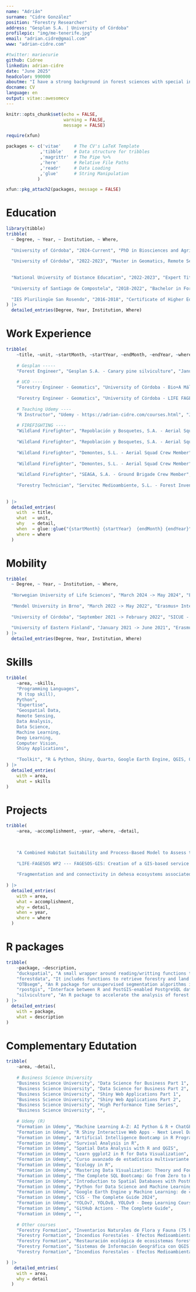 ---
name: "Adrián"
surname: "Cidre González"
position: "Forestry Researcher"
address: "Gesplan S.A. | University of Córdoba"
profilepic: "img/me-tenerife.jpg"
email: "adrian.cidre@gmail.com"
www: "adrian-cidre.com"

#twitter: mariecurie
github: Cidree
linkedin: adrian-cidre
date: "June 2025"
headcolor: 990000
aboutme: "I have a strong background in forest sciences with special interest on remote sensing and data science. I have honed my skills on remote sensing, applications development, spatial data analysis, and data science applied to forestry. I am eager to apply my skills and enthusiasm in a dynamic and challenging environment, where I can make a meaningful contribution and foster growth. In my toolkit I include R, Python, Google Earth Engine, Shiny, Quarto, DuckDB, among others."
docname: CV
language: en
output: vitae::awesomecv
---

```{r setup, include=FALSE}
knitr::opts_chunk$set(echo = FALSE,
                      warning = FALSE,
                      message = FALSE)

require(xfun)

packages <- c('vitae'     # The CV's LaTeX Template
             ,'tibble'    # Data structure for tribbles
             ,'magrittr'  # The Pipe %>%
             ,'here'      # Relative File Paths
             ,'readr'     # Data Loading
             ,'glue'      # String Manipulation
            )

xfun::pkg_attach2(packages, message = FALSE)
```

# Education

```{r}
library(tibble)
tribble(
  ~ Degree, ~ Year, ~ Institution, ~ Where,
  
  "University of Córdoba", "2024-Current", "PhD in Biosciences and Agri-food Sciences", "Córdoba, Spain",
  
  "University of Córdoba", "2022-2023", "Master in Geomatics, Remote Sensing and Spatial Models Applied to Forest Management", "Córdoba, Spain",
  
  
  "National University of Distance Education", "2022-2023", "Expert Title in Advance Applied Statistics", "Online",
  
  "University of Santiago de Compostela", "2018-2022", "Bachelor in Forestry and Landscape Engineering", "Lugo, Spain",
  
  "IES Plurilingüe San Rosendo", "2016-2018", "Certificate of Higher Education in Forestry", "Mondoñedo, Spain",
) |> 
  detailed_entries(Degree, Year, Institution, Where)
```

# Work Experience

```{r}
tribble(
    ~title, ~unit, ~startMonth, ~startYear, ~endMonth, ~endYear, ~where, ~detail,
    
    # Gesplan -----
    "Forest Engineer", "Gesplan S.A. - Canary pine silviculture", "January", 2025, "--> Present", NA, "Tenerife - Spain",  NA,
    
    # UCO ----
    "Forestry Engineer - Geomatics", "University of Córdoba - Bio+A Málaga Project", "September", 2024, "--> December 2024", NA, "Córdoba - Spain", NA,
    
    "Forestry Engineer - Geomatics", "University of Córdoba - LIFE FAGESOS", "September", 2022, "--> December", 2023, "Córdoba - Spain", NA,
    
    # Teaching Udemy ----
    "R Instructor", "Udemy - https://adrian-cidre.com/courses.html", "July", 2023, "--> Present", NA, "Online", NA,
    
    # FIREFIGHTING ----
    "Wildland Firefighter", "Repoblación y Bosquetes, S.A. - Aerial Squad Technician", "Summer", 2022, NA, NA, "Galicia - Spain", NA,
    
    "Wildland Firefighter", "Repoblación y Bosquetes, S.A. - Aerial Squad Crew Leader", "Summer", 2021, NA, NA, "Galicia - Spain", NA,
    
    "Wildland Firefighter", "Demontes, S.L. - Aerial Squad Crew Member", "Summer", 2020, NA, NA, "Galicia - Spain", NA,
    
    "Wildland Firefighter", "Demontes, S.L. - Aerial Squad Crew Member", "Summer", 2019, NA, NA, "Galicia - Spain", NA,
    
    "Wildland Firefighter", "SEAGA, S.A. - Ground Brigade Crew Member", "Summer", 2018, NA, NA, "Galicia - Spain", NA,
    
    "Forestry Technician", "Servitec Medioambiente, S.L. - Forest Inventory", "March", 2018, "--> June", 2018, "Galicia - Spain", NA,
    
    
) |> 
  detailed_entries(
    with  = title,
    what  = unit,
    why   = detail,
    when  = glue::glue("{startMonth} {startYear}  {endMonth} {endYear}", .na = ""),
    where = where
  )
```

\newpage

# Mobility

```{r}
tribble(
  ~ Degree, ~ Year, ~ Institution, ~ Where,
  
  "Norwegian University of Life Sciences", "March 2024 -> May 2024", "Erasmus+ Internship - Research Assistant", "Ås, Norway",
  
  "Mendel University in Brno", "March 2022 -> May 2022", "Erasmus+ Internship - Forestry", "Brno, Czech Republic",
  
  "University of Córdoba", "September 2021 -> February 2022", "SICUE - Study Mobility", "Córdoba, Spain",
  
  "University of Eastern Finland", "January 2021 -> June 2021", "Erasmus+ - Study Mobility", "Joensuu, Finland"
) |> 
  detailed_entries(Degree, Year, Institution, Where)
```



# Skills  

```{r}
tribble(
    ~area, ~skills,
    "Programming Languages", 
    "R (top skill), 
    Python",
    "Expertise",
    "Geospatial Data,
    Remote Sensing,
    Data Analysis,
    Data Science,
    Machine Learning,
    Deep Learning,
    Computer Vision,
    Shiny Applications",
    
    "Toolkit", "R & Python, Shiny, Quarto, Google Earth Engine, QGIS, Orfeo Toolbox, PostgreSQL & PostGIS, DuckDB, HTML & CSS, MongoDB, Git & GitHub, Docker"
) |> 
  detailed_entries(
    with = area,
    what = skills
)
```

# Projects

```{r}
tribble(
    ~area, ~accomplishment, ~year, ~where, ~detail,
    

    
    "A Combined Habitat Suitability and Process-Based Model to Assess the Suitable Habitat and Virulence Potential of Phytophthora cinnamomi in Mediterranean Forest Ecosystems", "Universidad de Córdoba - https://doi.org/10.1016/j.ecolmodel.2025.111115", 2023, "Master Thesis - Published", NA,
    
    "LIFE-FAGESOS WP2 --- FAGESOS-GIS: Creation of a GIS-based service platform for disease impact and risk assessment", "University of Córdoba", 2023, "LIFE Project", NA,
    
    "Fragmentation and and connectivity in dehesa ecosystems associated to Cerambycids dispersion in Sierra Morena: A Graph-Theory approach", "Universidad de Córdoba - https://doi.org/10.3390/f15040648", 2022, "Bachelor Thesis - Published", NA
    
) |> 
  detailed_entries(
    with = area,
    what = accomplishment,
    why = detail,
    when = year,
    where = where
  )
```



# R packages

```{r}
tribble(
    ~package, ~description,
    "duckspatial", "A small wrapper around reading/writting functions to DuckDB database in R.",
    "forestdata", "It includes functions to retrieve forestry and land cover data from various sources.",
    "OTBsegm", "An R package for unsupervised segmentation algorithms included in Orfeo ToolBox",
    "rpostgis", "Interface between R and PostGIS-enabled PostgreSQL databses.",
    "silviculture", "An R package to accelerate the analysis of forest inventory data."
) |> 
  detailed_entries(
    with = package,
    what = description
)
```

\newpage

# Complementary Edutation  

```{r}
tribble(
    ~area, ~detail,
    
    # Business Science University
    "Business Science University", "Data Science for Business Part 1", 
    "Business Science University", "Data Science for Business Part 2", 
    "Business Science University", "Shiny Web Applications Part 1", 
    "Business Science University", "Shiny Web Applications Part 2", 
    "Business Science University", "High Performance Time Series", 
    "Business Science University", "", 
    
    # Udemy (R)
    "Formation in Udemy", "Machine Learning A-Z: AI Python & R + ChatGPT Prize (2024)",
    "Formation in Udemy", "R Shiny Interactive Web Apps - Next Level Data Visualization", 
    "Formation in Udemy", "Artificial Intelligence Bootcamp in R Programming", 
    "Formation in Udemy", "Survival Analysis in R",
    "Formation in Udemy", "Spatial Data Analysis with R and QGIS",
    "Formation in Udemy", "Learn ggplot2 in R for Data Visualization",
    "Formation in Udemy", "Curso avanzado de estadística multivariante con R y Python", 
    "Formation in Udemy", "Ecology in R", 
    "Formation in Udemy", "Mastering Data Visualization: Theory and Foundations", 
    "Formation in Udemy", "The Complete SQL Bootcamp: Go from Zero to Hero", 
    "Formation in Udemy", "Introduction to Spatial Databases with PostGIS and QGIS 3", 
    "Formation in Udemy", "Python for Data Science and Machine Learning Bootcamp", 
    "Formation in Udemy", "Google Earth Engine y Machine Learning: de cero a experto",
    "Formation in Udemy", "CSS - The Complete Guide 2024",
    "Formation in Udemy", "YOLOv7, YOLOv8, YOLOv9 - Deep Learning Course",
    "Formation in Udemy", "GitHub Actions - The Complete Guide",
    "Formation in Udemy", "",
    
    # Other courses
    "Forestry Formation", "Inventarios Naturales de Flora y Fauna (75 hours)",
    "Forestry Formation", "Incendios Forestales - Efectos Medioambientales (120 hours)",
    "Forestry Formation", "Restauración ecológica de ecosistemas forestales (50 hours)",
    "Forestry Formation", "Sistemas de Información Geográfica con QGIS (60 hours)",
    "Forestry Formation", "Incendios Forestales - Efectos Medioambientales (120 hours)",

) |> 
   detailed_entries(
    with = area,
    why = detail
  )
```













